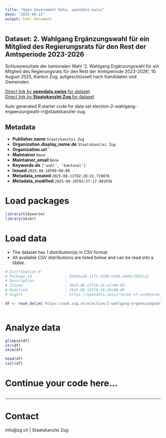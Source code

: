 ```yaml
---
title: "Open Government Data, opendata.swiss"
date: "2025-09-21"
output: html_document
---
```


## Dataset: 2. Wahlgang Ergänzungswahl für ein Mitglied des Regierungsrats für den Rest der Amtsperiode 2023-2026

Schlussresultate der kantonalen Wahl '2. Wahlgang Ergänzungswahl für ein Mitglied des Regierungsrats für den Rest der Amtsperiode 2023-2026', 10. August 2025, Kanton Zug, aufgeschlüsselt nach Kandidaten und Gemeinden.

[Direct link by **opendata.swiss** for dataset](https://opendata.swiss/de/dataset/2-wahlgang-erganzungswahl-fur-ein-mitglied-des-regierungsrats-fur-den-rest-der-amtspe-2023-2026)<br>
[Direct link by **Staatskanzlei Zug** for dataset](https://wab.zug.ch/election/2-wahlgang-ergaenzungwahl-rr/data)

Auto generated R starter code for data set election-2-wahlgang-ergaenzungwahl-rr@staatskanzlei-zug.

## Metadata

- **Publisher.name** `Staatskanzlei Zug`
- **Organization.display_name.de** `Staatskanzlei Zug`
- **Organization.url** ``
- **Maintainer** `None`
- **Maintainer_email** `None`
- **Keywords.de** `['wahl', 'kantonal']`
- **Issued** `2025-08-10T00:00:00`
- **Metadata_created** `2025-08-11T02:28:22.719076`
- **Metadata_modified** `2025-09-20T03:57:17.901036`


# Load packages

```r

library(tidyverse)
library(skimr)

```

# Load data

-   The dataset has 1 distribution(s) in CSV format.
-   All available CSV distributions are listed below and can be read into a tibble.

```r

# Distribution 0
# Package_id               : 3bd3ba26-11f1-4799-b386-e990cf502123
# Description              : 
# Issued                   : 2025-06-17T10:26:41+00:00
# Modified                 : 2025-08-10T10:28:29+00:00
# Rights                   : https://opendata.swiss/terms-of-use#terms_by

df <- read_delim('https://wab.zug.ch/election/2-wahlgang-ergaenzungwahl-rr/data-csv')



```

# Analyze data

```r

glimpse(df)
str(df)
skim(df)

head(df)
tail(df)

```

# Continue your code here...

```r

```

------------------------------------------------------------------------

# Contact

info@zg.ch | Staatskanzlei Zug
